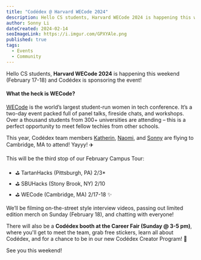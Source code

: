 ```yaml
---
title: "Codédex @ Harvard WECode 2024"
description: Hello CS students, Harvard WECode 2024 is happening this weekend (February 17-18) and Codédex is sponsoring the event! 
author: Sonny Li
dateCreated: 2024-02-14
seoImageLink: https://i.imgur.com/GPXYAle.png
published: true
tags:
  - Events
  - Community
---
```


Hello CS students, **Harvard WECode 2024** is happening this weekend (February 17-18) and Codédex is sponsoring the event! 

#### What the heck is WECode?

[WECode](https://www.harvardwecode.com) is the world’s largest student-run women in tech conference. It’s a two-day event packed full of panel talks, fireside chats, and workshops. Over a thousand students from 300+ universities are attending – this is a perfect opportunity to meet fellow techies from other schools.

This year, Codédex team members [Katherin](https://www.linkedin.com/in/katherin-s-29970a124), [Naomi](https://www.linkedin.com/in/naomixlee), and [Sonny](https://www.linkedin.com/in/sonnynomnom) are flying to Cambridge, MA to attend! Yayyy! ✈️

This will be the third stop of our February Campus Tour:

- ⛳️ TartanHacks (Pittsburgh, PA) 2/3* 
- ⛳️ SBUHacks (Stony Brook, NY) 2/10 
- ⛳️ WECode (Cambridge, MA) 2/17-18 ✨

We’ll be filming on-the-street style interview videos, passing out limited edition merch on Sunday (February 18), and chatting with everyone! 

There will also be a **Codédex booth at the Career Fair (Sunday @ 3-5 pm)**, where you'll get to meet the team, grab free stickers, learn all about Codédex, and for a chance to be in our new Codédex Creator Program! 👀

See you this weekend!

